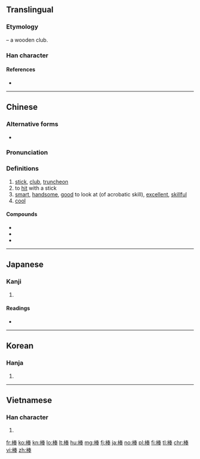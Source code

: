 ==Translingual==
===Etymology===
{{Han compound|木|t1=tree, wood|奉|ls=psc|c1=s|c2=p}} – a wooden club.

===Han character===
{{Han char|rn=75|rad=木|as=08|sn=12|four=45953|canj=DQKQ|ids=⿰木奉}}

====References====
* {{Han ref|kx=0532.100|dkj=14929|dj=0920.170|hdz=21222.090|uh=68D2|ud=26834|bh=B4CE|bd=46286}}

----

==Chinese==
{{zh-forms}}

===Alternative forms===
* {{sense|stick}} {{zh-l|棓}}

===Pronunciation===
{{zh-pron
|m=bàng
|c=paang5
|h=
|md=
|mn=pāng
|w=
|mc=y
|oc=y
|ma=Zh-bàng.ogg
|cat=n,v,a
}}

===Definitions===
{{zh-hanzi}}

# [[stick]], [[club]], [[truncheon]]
# to [[hit]] with a stick
# [[smart]], [[handsome]], [[good]] to look at (of acrobatic skill), [[excellent]], [[skillful]]
# [[cool]]

====Compounds====
* {{zh-l|好棒}}
* {{zh-l|記憶棒}}
* {{zh-l|棒子}}

----

==Japanese==

===Kanji===
{{ja-kanji|grade=6|rs=木08}}

# {{defn|lang=ja|sort=木08}}

====Readings====
* {{ja-readings|on=[[ぼう]] (bō), [[ほう]] (hō)|kun=[[つえ]] (tsue)}}

----

==Korean==

===Hanja===
{{ko-hanja|hangeul=봉|eumhun=몽둥이|rv=bong|mr=pong|y=pong}}

# {{defn|lang=ko|sort=木08}}

----

==Vietnamese==

===Han character===
{{vi-hantu|[[vổng]], [[bọng]], [[bộng]], [[bổng]], [[búng]]|rs=木08}}

# {{defn|lang=vi|sort=木08}}

[[fr:棒]]
[[ko:棒]]
[[kn:棒]]
[[lo:棒]]
[[lt:棒]]
[[hu:棒]]
[[mg:棒]]
[[fj:棒]]
[[ja:棒]]
[[no:棒]]
[[pl:棒]]
[[fi:棒]]
[[tl:棒]]
[[chr:棒]]
[[vi:棒]]
[[zh:棒]]